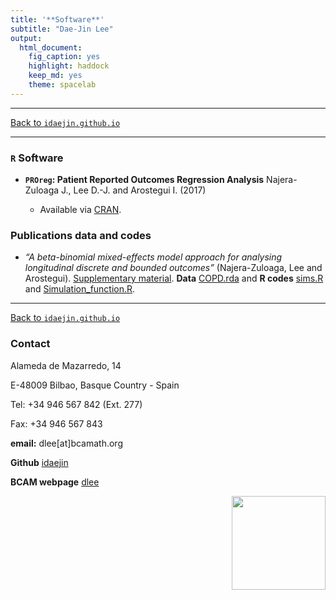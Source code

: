 ```yaml
---
title: '**Software**'
subtitle: "Dae-Jin Lee"
output:
  html_document:
    fig_caption: yes
    highlight: haddock
    keep_md: yes
    theme: spacelab
---
```


----------------------------

[Back to `idaejin.github.io`](http://idaejin.github.io/)

----------------------------

### `R` Software

* **`PROreg`: Patient Reported Outcomes Regression Analysis** Najera-Zuloaga J., Lee D.-J. and Arostegui I. (2017)

    + Available via [CRAN](https://cran.r-project.org/web/packages/PROreg/index.html).


### Publications data and codes

* *"A beta-binomial mixed-effects model approach for analysing longitudinal discrete and bounded outcomes"* (Najera-Zuloaga, Lee and Arostegui). [Supplementary material](http://idaejin.github.io/software/Najera-Zuloaga_etal_Supplementary_Material.pdf). **Data** [COPD.rda](http://idaejin.github.io/software/COPD.rda) and **R codes** [sims.R](http://idaejin.github.io/software/sims.R) and [Simulation_function.R](http://idaejin.github.io/software/Simulation_function.R).




------------------------------------      
[Back to `idaejin.github.io`](http://idaejin.github.io/)

### Contact

Alameda de Mazarredo, 14

E-48009 Bilbao, Basque Country - Spain

Tel: +34 946 567 842 (Ext. 277)

Fax: +34 946 567 843

**email:** dlee[at]bcamath.org

**Github** [idaejin](https://github.com/idaejin/)

**BCAM webpage** [dlee](http://www.bcamath.org/en/people/dlee)

<img src="http://www.bcamath.org/public_images/logo_bcam.jpg" style="width: 150px;" align="right">